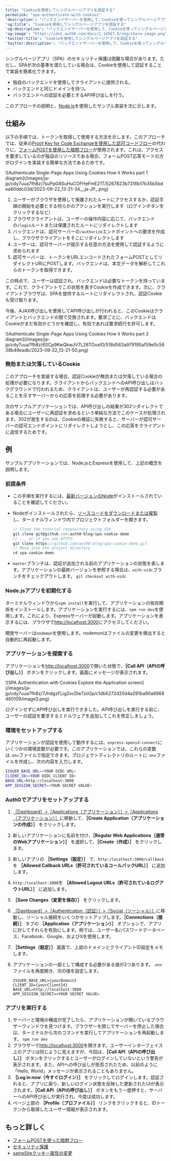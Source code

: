 ---
title: "Cookieを使用してシングルページアプリを認証する"
permalink: "spa-authenticate-with-cookies"
'description': "バックエンドサーバーを使用して、Cookieを使ってシングルページアプリ（SPA）を認証する方法について説明します。"
'og:title': "Cookieを使用してシングルページアプリを認証する"
'og:description': "バックエンドサーバーを使用して、Cookieを使ってシングルページアプリ（SPA）を認証する方法について説明します。"
'og:image': "https://cdn2.auth0.com/docs/1.14567.0/img/share-image.png"
'twitter:title': "Cookieを使用してシングルページアプリを認証する"
'twitter:description': "バックエンドサーバーを使用して、Cookieを使ってシングルページアプリ（SPA）を認証する方法について説明します。"
---

シングルページアプリ（SPA）のセキュリティ保護は困難な場合があります。ただし、SPAが次の基準を満たしている場合は、Cookieを使用して認証することで実装を簡素化できます。

* 独自のバックエンドを使用してクライアントに提供される。
* バックエンドと同じドメインを持つ。
* バックエンドへの認証を必要とするAPI呼び出しを行う。

このアプローチの説明と、[Node.js](https://nodejs.org/en/)を使用したサンプル実装を次に示します。

## 仕組み

以下の手順では、トークンを取得して使用する方法を示します。このアプローチでは、従来の[Proof Key for Code Exchangeを使用した認可コードフロー](/ja-jp/get-started/authentication-and-authorization-flow/authorization-code-flow-with-pkce)の代わりに、[フォームPOSTを使用した暗黙フロー](/ja-jp/get-started/authentication-and-authorization-flow/implicit-flow-with-form-post)が使用されます。これは、アクセスを要求しているのが独自のリソースである場合、フォームPOST応答モードの方がログインを実装する簡単な方法であるためです。

<Frame>![Authenticate Single-Page Apps Using Cookies How it Works part 1 diagram](/images/ja-jp/cdy7uua7fh8z/7suPpG6SuHuCOFHeFmE21T/5267823b7316b17b35b5bdea60ddc03d/2023-09-22_13-21-34__ja-JP_.png)</Frame>

1. ユーザーがブラウザを使用して保護されたルートにアクセスするか、認証手順の開始を必要とする何らかのアクションを実行します（ログインボタンをクリックするなど）
2. ブラウザクライアントは、ユーザーの操作内容に応じて、バックエンドの`/login`ルートまたは保護されたルートにリダイレクトします
3. バックエンドは、認可サーバーの`/authorize`エンドポイントへの要求を作成し、ブラウザクライアントをそこにリダイレクトします
4. ユーザーは、認可サーバーが提示する任意の方法を使用して認証するように求められます
5. 認可サーバーは、トークンをURLエンコードされたフォームPOSTとしてリダイレクトURIにPOSTします。バックエンドは、本文データを解析してこれらのトークンを取得できます。

この時点で、ユーザーは認証され、バックエンドは必要なトークンを持っています。これで、クライアントでこの状態を表すCookieを作成できます。次に、クライアントブラウザは、SPAを提供するルートにリダイレクトされ、認証Cookieも受け取ります。

今後、AJAX呼び出しを使用してAPI呼び出しが行われると、このCookieはクライアントとバックエンドの間で交換されます。要求ごとに、バックエンドはCookieがまだ有効かどうかを確認し、有効であれば要求続行を許可します。

<Frame>![Authenticate Single-Page Apps Using Cookies How it Works part 2 diagram](/images/ja-jp/cdy7uua7fh8z/6SCp9KwQkwJV7L26TOuxIO/518d563a979195af59e0c5638b49eadb/2023-09-22_13-21-50.png)</Frame>

### 無効または欠落しているCookie

このアプローチを実装する場合、認証Cookieが無効または欠落している場合の処理が必要になります。クライアントからバックエンドへのAPI呼び出しはバックグラウンドで行われるため、クライアントは、ユーザーが再認証する必要があることを示すサーバーからの応答を処理する必要があります。

次のサンプルアプリケーションでは、API呼び出しの結果が302リダイレクトである場合にユーザーに再認証を求めるという単純な方法でこのケースが処理されます。302が発生するのは、Cookieの検証に失敗すると、サーバーが認可サーバーの認可エンドポイントにリダイレクトしようとし、この応答をクライアントに送信するためです。

## 例

サンプルアプリケーションでは、Node.jsとExpressを使用して、上記の概念を説明します。

### 前提条件

* この手順を実行するには、[最新バージョンのNode](https://nodejs.org/en/download/)がインストールされていることを確認してください。
* Nodeがインストールされたら、[ソースコードをダウンロードまたは複製](https://github.com/auth0-blog/spa-cookie-demo/)し、ターミナルウィンドウ内でプロジェクトフォルダーを開きます。

  ```javascript lines
  // Clone the tutorial respository using SSH
  git clone git@github.com:auth0-blog/spa-cookie-demo
  // ... or if you use HTTPS:
  git clone https://github.com/auth0-blog/spa-cookie-demo.git
  // Move into the project directory
  cd spa-cookie-demo
  ```

  

  
* `master`ブランチは、認証が追加される前のアプリケーションの状態を表します。アプリケーションの最終バージョンを参照する場合は、`with-oidc`ブランチをチェックアウトします。
  `git checkout with-oidc`

### Node.jsアプリを初期化する

ターミナルウィンドウから`npm install`を実行して、アプリケーションの依存関係をインストールします。アプリケーションを実行するには、`npm run dev`を使用します。これにより、Expressサーバーが起動します。アプリケーションを表示するには、ブラウザで[http://localhost:3000](http://localhost:3000/)にアクセスしてください。

開発サーバーは`nodemon`を使用します。nodemonはファイルの変更を検出すると自動的に再起動します。

### アプリケーションを探索する

アプリケーションを[http://localhost:3000](http://localhost:3000/)で開いた状態で、**［Call API（APIの呼び出し）］** ボタンをクリックします。画面にメッセージが表示されます。

<Frame>![SPA Authentication with Cookies Explore the Application screen](/images/ja-jp/cdy7uua7fh8z/7JhdgzFLig2xcDle7ziiGp/c1db6272d20d4a291ba90a6968460109/image3.png)</Frame>

ログインせずにAPI呼び出しを実行できました。API呼び出しを実行する前に、ユーザーの認証を要求するミドルウェアを追加してこれを修正しましょう。

### 環境をセットアップする

アプリケーションが認証を使用して動作するには、`express-openid-connect`にいくつかの環境変数が必要です。このアプリケーションでは、これらの変数は`.env`ファイルで指定できます。プロジェクトディレクトリのルートに`.env`ファイルを作成し、次の内容を入力します。

```bash lines
ISSUER_BASE_URL=<YOUR OIDC URL>
CLIENT_ID=<YOUR OIDC CLIENT ID>
BASE_URL=http://localhost:3000
APP_SESSION_SECRET=<YOUR SECRET VALUE>
```

### Auth0でアプリをセットアップする

1. [［Dashboard］>［Applications（アプリケーション）］>［Applications（アプリケーション）］](https://manage.auth0.com/#/applications)に移動して、**［Create Application（アプリケーションの作成）］** をクリックします。
2. 新しいアプリケーションに名前を付け、**［Regular Web Applications（通常のWebアプリケーション）］** を選択して、**［Create（作成）］** をクリックします。
3. 新しいアプリの **［Settings（設定）］** で、`http:/localhost:3000/callback`を **［Allowed Callback URLs（許可されているコールバックURL）］** に追加します。
4. `http:/localhost:3000`を **［Allowed Logout URLs（許可されているログアウトURL）］** に追加します。
5. **［Save Changes（変更を保存）］** をクリックします。
6. [［Dashboard］>［Authentication（認証）］>［Social（ソーシャル）］](https://manage.auth0.com/#/connections/social)に移動し、ソーシャル接続をいくつかセットアップします。**［Connections（接続）］** タブの **［Application（アプリケーション）］** オプションで、アプリに対してそれらを有効にします。例では、ユーザー名/パスワードデータベース、Facebook、Google、およびXを使用します。
7. **［Settings（設定）］** 画面で、上部のドメインとクライアントID設定をメモします。
8. アプリケーションの一部として構成する必要がある値が2つあります。`.env`ファイルを再度開き、次の値を設定します。

   ``` lines
   ISSUER_BASE_URL={yourDomain}
   CLIENT_ID={yourClientId}
   BASE_URL=http://localhost:3000
   APP_SESSION_SECRET=<YOUR SECRET VALUE>
   ```

   

   

### アプリを実行する

1. サーバーと環境の構成が完了したら、アプリケーションが開いているブラウザーウィンドウを見つけます。ブラウザーを閉じてサーバーを停止した場合は、ターミナルから次のコマンドを実行してアプリケーションを再起動します。
   `npm run dev`
2. ブラウザーで[http://localhost:3000](http://localhost:3000)を開きます。ユーザーインターフェイス上のアプリは同じように見えますが、今回は、**［Call API（APIの呼び出し）］** ボタンをクリックするとユーザーがログインしていないという警告が表示されます。また、APIへの呼び出しが拒否されたため、以前のように「Hello, World」メッセージが表示されることもありません。
3. **［Log in now（今すぐログイン）］** をクリックしてログインします。認証されると、アプリに戻り、新しいログイン状態を反映した更新されたUIが表示されます。**［Call API（APIの呼び出し）］** ボタンをもう一度押すと、サーバーへのAPI呼び出しが実行され、今度は成功します。
4. ページ上部の **［Profile（プロファイル）］** リンクをクリックすると、IDトークンから取得したユーザー情報が表示されます。

## もっと詳しく

* [フォームPOSTを使った暗黙フロー](/ja-jp/get-started/authentication-and-authorization-flow/implicit-flow-with-form-post)
* [セキュリティ保護](/ja-jp/secure)
* [sameSiteクッキー属性の変更](/ja-jp/manage-users/cookies/samesite-cookie-attribute-changes)
